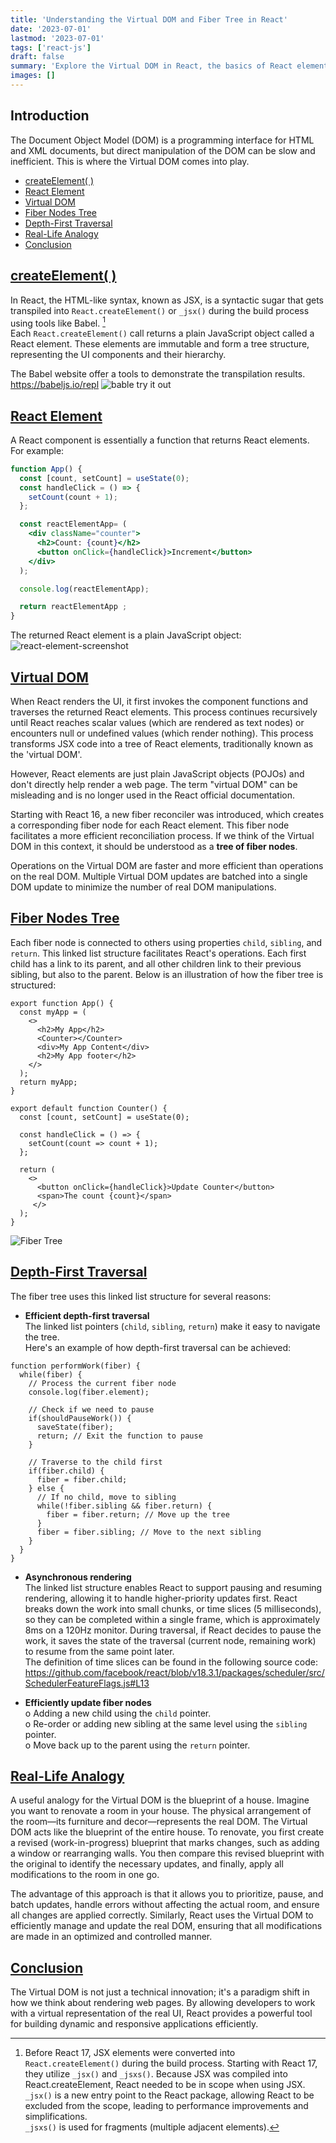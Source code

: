 ```yaml
---
title: 'Understanding the Virtual DOM and Fiber Tree in React'
date: '2023-07-01'
lastmod: '2023-07-01'
tags: ['react-js']
draft: false
summary: 'Explore the Virtual DOM in React, the basics of React elements, the role of JSX, and the structure of the fiber node tree.'
images: []
---
```


## Introduction
The Document Object Model (DOM) is a programming interface for HTML and XML documents, but direct manipulation of the DOM can be slow and inefficient. This is where the Virtual DOM comes into play.

- [createElement( )](#createelement)
- [React Element](#react-element)
- [Virtual DOM](#virtual-dom)
- [Fiber Nodes Tree](#fiber-nodes-tree)
- [Depth-First Traversal](#depth-first-traversal)
- [Real-Life Analogy](#real-life-analogy)
- [Conclusion](#conclusion)



## [createElement( )](#createelement)
In React, the HTML-like syntax, known as JSX, is a syntactic sugar that gets transpiled into `React.createElement()` or `_jsx()` during the build process using tools like Babel. [^1]\
Each `React.createElement()` call returns a plain JavaScript object called a React element. These elements are immutable and form a tree structure, representing the UI components and their hierarchy.

The Babel website offer a tools to demonstrate the transpilation results.
https://babeljs.io/repl
![bable try it out](/static/images/posts/understanding-the-virtual-dom-in-react/babel-try-it-out.png)



## [React Element](#react-element)

A React component is essentially a function that returns React elements. For example:
```jsx
function App() {
  const [count, setCount] = useState(0);
  const handleClick = () => {
    setCount(count + 1);
  };

  const reactElementApp= (
    <div className="counter">
      <h2>Count: {count}</h2>
      <button onClick={handleClick}>Increment</button>
    </div>
  );

  console.log(reactElementApp);

  return reactElementApp ;
}
```
The returned React element is a plain JavaScript object:
![react-element-screenshot](/static/images/posts/understanding-the-virtual-dom-in-react/react-element-screenshot.png)

## [Virtual DOM](#virtual-dom)
When React renders the UI, it first invokes the component functions and traverses the returned React elements. This process continues recursively until React reaches scalar values (which are rendered as text nodes) or encounters null or undefined values (which render nothing). This process transforms JSX code into a tree of React elements, traditionally known as the 'virtual DOM'.

However, React elements are just plain JavaScript objects (POJOs) and don't directly help render a web page. The term "virtual DOM" can be misleading and is no longer used in the React official documentation.

Starting with React 16, a new fiber reconciler was introduced, which creates a corresponding fiber node for each React element. This fiber node facilitates a more efficient reconciliation process. If we think of the Virtual DOM in this context, it should be understood as a **tree of fiber nodes**.


Operations on the Virtual DOM are faster and more efficient than operations on the real DOM. Multiple Virtual DOM updates are batched into a single DOM update to minimize the number of real DOM manipulations.


## [Fiber Nodes Tree](#fiber-nodes-tree)
Each fiber node is connected to others using properties `child`, `sibling`, and `return`. This linked list structure facilitates React's operations.
Each first child has a link to its parent, and all other children link to their previous sibling, but also to the parent.
Below is an illustration of how the fiber tree is structured:
```
export function App() {
  const myApp = (
    <>
      <h2>My App</h2>
      <Counter></Counter>
      <div>My App Content</div>
      <h2>My App footer</h2>
    </>
  );
  return myApp;
}

export default function Counter() {
  const [count, setCount] = useState(0);

  const handleClick = () => {
    setCount(count => count + 1);
  };

  return (
    <>
      <button onClick={handleClick}>Update Counter</button>
      <span>The count {count}</span>
     </>
  );
}
```
![Fiber Tree](/static/images/posts/understanding-the-virtual-dom-in-react/fiber-tree.png)


## [Depth-First Traversal](#depth-first-traversal)

The fiber tree uses this linked list structure for several reasons:

-	**Efficient depth-first traversal**\
The linked list pointers (`child`, `sibling`, `return`) make it easy to navigate the tree.\
Here's an example of how depth-first traversal can be achieved:
```
function performWork(fiber) {
  while(fiber) {
    // Process the current fiber node
    console.log(fiber.element);

    // Check if we need to pause
    if(shouldPauseWork()) {
      saveState(fiber);
      return; // Exit the function to pause
    }

    // Traverse to the child first
    if(fiber.child) {
      fiber = fiber.child;
    } else {
      // If no child, move to sibling
      while(!fiber.sibling && fiber.return) {
        fiber = fiber.return; // Move up the tree
      }
      fiber = fiber.sibling; // Move to the next sibling
    }
  }
}
```


-	**Asynchronous rendering**\
The linked list structure enables React to support pausing and resuming rendering, allowing it to handle higher-priority updates first. React breaks down the work into small chunks, or time slices (5 milliseconds), so they can be completed within a single frame, which is approximately 8ms on a 120Hz monitor. During traversal, if React decides to pause the work, it saves the state of the traversal (current node, remaining work) to resume from the same point later.\
The definition of time slices can be found in the following source code:\
https://github.com/facebook/react/blob/v18.3.1/packages/scheduler/src/SchedulerFeatureFlags.js#L13



-	**Efficiently update fiber nodes**\
o	Adding a new child using the `child` pointer.\
o	Re-order or adding new sibling at the same level using the `sibling` pointer.\
o	Move back up to the parent using the `return` pointer.



## [Real-Life Analogy](#real-life-analogy)
A useful analogy for the Virtual DOM is the blueprint of a house. Imagine you want to renovate a room in your house. The physical arrangement of the room—its furniture and decor—represents the real DOM. The Virtual DOM acts like the blueprint of the entire house. To renovate, you first create a revised (work-in-progress) blueprint that marks changes, such as adding a window or rearranging walls. You then compare this revised blueprint with the original to identify the necessary updates, and finally, apply all modifications to the room in one go.

The advantage of this approach is that it allows you to prioritize, pause, and batch updates, handle errors without affecting the actual room, and ensure all changes are applied correctly. Similarly, React uses the Virtual DOM to efficiently manage and update the real DOM, ensuring that all modifications are made in an optimized and controlled manner.


## [Conclusion](#conclusion)
The Virtual DOM is not just a technical innovation; it's a paradigm shift in how we think about rendering web pages. By allowing developers to work with a virtual representation of the real UI, React provides a powerful tool for building dynamic and responsive applications efficiently.


[^1]: Before React 17, JSX elements were converted into `React.createElement()` during the build process. Starting with React 17, they utilize `_jsx()` and `_jsxs()`. Because JSX was compiled into React.createElement, React needed to be in scope when using JSX.\
`_jsx()` is a new entry point to the React package, allowing React to be excluded from the scope, leading to performance improvements and simplifications.\
`_jsxs()` is used for fragments (multiple adjacent elements).

